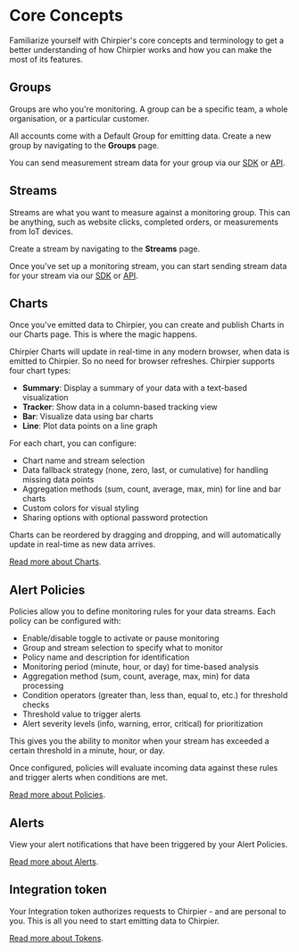 # Core Concepts

Familiarize yourself with Chirpier's core concepts and terminology to get a better understanding of how Chirpier works and how you can make the most of its features.

## Groups

Groups are who you're monitoring. A group can be a specific team, a whole
organisation, or a particular customer.

All accounts come with a Default Group for emitting data. Create a new group by navigating to the **Groups** page.

You can send measurement stream data for your group via our [SDK](/emit-data/sdk) or [API](/emit-data/api).

## Streams

Streams are what you want to measure against a monitoring group. This can be anything,
such as website clicks, completed orders, or measurements from IoT
devices.

Create a stream by navigating to the **Streams** page.

Once you've set up a monitoring stream, you can start sending stream data for your stream via our [SDK](/emit-data/sdk) or [API](/emit-data/api).

## Charts

Once you've emitted data to Chirpier, you can create and publish Charts in our Charts page. This is where the magic happens.

Chirpier Charts will update in real-time in any modern browser, when data is emitted to Chirpier. So no need for browser refreshes.
Chirpier supports four chart types:

- **Summary**: Display a summary of your data with a text-based visualization
- **Tracker**: Show data in a column-based tracking view
- **Bar**: Visualize data using bar charts
- **Line**: Plot data points on a line graph

For each chart, you can configure:

- Chart name and stream selection
- Data fallback strategy (none, zero, last, or cumulative) for handling missing data points
- Aggregation methods (sum, count, average, max, min) for line and bar charts
- Custom colors for visual styling
- Sharing options with optional password protection

Charts can be reordered by dragging and dropping, and will automatically update in real-time as new data arrives.

[Read more about Charts](/charts).

## Alert Policies

Policies allow you to define monitoring rules for your data streams. Each policy can be configured with:

- Enable/disable toggle to activate or pause monitoring
- Group and stream selection to specify what to monitor
- Policy name and description for identification
- Monitoring period (minute, hour, or day) for time-based analysis
- Aggregation method (sum, count, average, max, min) for data processing
- Condition operators (greater than, less than, equal to, etc.) for threshold checks
- Threshold value to trigger alerts
- Alert severity levels (info, warning, error, critical) for prioritization

This gives you the ability to monitor when your stream has exceeded a certain threshold in a minute, hour, or day.

Once configured, policies will evaluate incoming data against these rules and trigger alerts when conditions are met.

[Read more about Policies](/policies).

## Alerts

View your alert notifications that have been triggered by your Alert Policies.

[Read more about Alerts](/alerts).

## Integration token

Your Integration token authorizes requests to Chirpier - and are personal to you. This is all you need to start emitting data to Chirpier.

[Read more about Tokens](/tokens).
